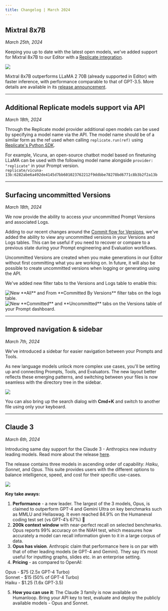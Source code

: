 ```yaml
---
title: Changelog | March 2024
---
```


## Mixtral 8x7B

_March 25th, 2024_

Keeping you up to date with the latest open models, we've added support for Mixtral 8x7B to our Editor with a [Replicate integration](https://replicate.com/).

<img src="../../assets/images/87925f8-image.png" />


Mixtral 8x7B outperforms LLaMA 2 70B (already supported in Editor) with faster inference, with performance comparable to that of GPT-3.5. More details are available in its [release announcement](https://mistral.ai/news/mixtral-of-experts/).

---

## Additional Replicate models support via API

_March 18th, 2024_

Through the Replicate model provider additional open models can be used by specifying a model name via the API. The model name should be of a similar form as the ref used when calling `replicate.run(ref)` using [Replicate's Python SDK](https://github.com/replicate/replicate-python).

For example, Vicuna, an open-source chatbot model based on finetuning LLaMA can be used with the following model name alongside `provider: "replicate"` in your Prompt version.  
`replicate/vicuna-13b:6282abe6a492de4145d7bb601023762212f9ddbbe78278bd6771c8b3b2f2a13b`

---

## Surfacing uncommitted Versions

_March 18th, 2024_

We now provide the ability to access your uncommitted Prompt Versions and associated Logs.

Adding to our recent changes around the [Commit flow for Versions](https://docs.humanloop.com/changelog/prompts-and-committing-prompt-versions), we've added the ability to view any uncommitted versions in your Versions and Logs tables. This can be useful if you need to recover or compare to a previous state during your Prompt engineering and Evaluation workflows.

Uncommitted Versions are created when you make generations in our Editor without first committing what you are working on. In future, it will also be possible to create uncommitted versions when logging or generating using the API. 

We've added new filter tabs to the Versions and Logs table to enable this:

<img src="../../assets/images/cad56f8-Screenshot_2024-03-18_at_11.42.20.png" alt="New **All** and From **Committed By Versions** filter tabs on the logs table." />


<img src="../../assets/images/b5cf16e-Screenshot_2024-03-18_at_11.44.09.png" alt="New **Committed** and **Uncommitted** tabs on the Versions table of your Prompt dashboard." />

---

## Improved navigation & sidebar

_March 7th, 2024_

We've introduced a sidebar for easier navigation between your Prompts and Tools. 

As new language models unlock more complex use cases, you'll be setting up and connecting Prompts, Tools, and Evaluators. The new layout better reflects these emerging patterns, and switching between your files is now seamless with the directory tree in the sidebar.

![](../../assets/images/d377b49-image.png)

You can also bring up the search dialog with **Cmd+K** and switch to another file using only your keyboard.

---

## Claude 3

_March 6th, 2024_

Introducing same day support for the Claude 3 - Anthropics new industry leading models. Read more about the release [here](https://www.anthropic.com/news/claude-3-family).

The release contains three models in ascending order of capability: _Haiku_, _Sonnet_, and _Opus_. This suite provides users with the different options to balance intelligence, speed, and cost for their specific use-cases.

<img src="../../assets/images/77f47eb-Screenshot_2024-03-05_at_00.25.18.png" />


**Key take aways:**

1. **Performance** - a new leader. The largest of the 3 models, Opus, is claimed to outperform GPT-4 and Gemini Ultra on key benchmarks such as MMLU and Hellaswag. It even reached 84.9% on the Humaneval coding test set (vs GPT-4’s 67%) 🤯
2. **200k context window** with near-perfect recall on selected benchmarks. Opus reports 99% accuracy on the NIAH test, which measures how accurately a model can recall information given to it in a large corpus of data.
3. **Opus has vision**. Anthropic claim that performance here is on par with that of other leading models (ie GPT-4 and Gemini). They say it’s most useful for inputting graphs, slides etc. in an enterprise setting.
4. **Pricing** - as compared to OpenAI:

Opus - $75 (2.5x GPT-4 Turbo)  
Sonnet - $15 (50% of GPT-4 Turbo)  
Haiku - $1.25 (1.6x GPT-3.5)

5. **How you can use it**: The Claude 3 family is now available on Humanloop. Bring your API key to test, evaluate and deploy the publicly available models - Opus and Sonnet.